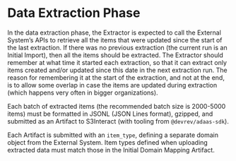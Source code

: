 # Data Extraction Phase

In the data extraction phase, the Extractor is expected to call the External System’s APIs
to retrieve all the items that were updated since the start of the last extraction.
If there was no previous extraction (the current run is an Initial Import), then all the items should be extracted.
The Extractor should remember at what time it started each extraction,
so that it can extract only items created and/or updated since this date in the next extraction run.
The reason for remembering it at the start of the extraction, and not at the end, is to allow some overlap
in case the items are updated during extraction (which happens very often in bigger organizations).

Each batch of extracted items (the recommended batch size is 2000-5000 items) must be formatted in JSONL
(JSON Lines format), gzipped, and submitted as an Artifact to S3Interact (with tooling from `@devrev/adaas-sdk`).

Each Artifact is submitted with an `item_type`, defining a separate domain object from the External System.
Item types defined when uploading extracted data must match those in the Initial Domain Mapping Artifact.
